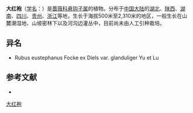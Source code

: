 {{Speciesbox
| name = 大红袍
| status = 
| status_system = 
| image =
| genus = Rubus
| species = eustephanus
| authority = Focke ex Diels
| subdivision_ranks =[[变种|变种]]
| subdivision =
* 大红袍 ''R. e.'' var. ''eustephanus''
* [[腺毛大红袍|腺毛大红袍]] ''R. e.'' var. ''glanduliger''
}}

'''大红袍'''（[[学名|学名]]：{{lang|la|''Rubus eustephanus''}}）是[[蔷薇科|蔷薇科]][[悬钩子属|悬钩子属]]的植物。分布于[[中国大陆|中国大陆]]的[[湖北|湖北]]、[[陕西|陕西]]、[[湖南|湖南]]、[[四川|四川]]、[[贵州|贵州]]、[[浙江|浙江]]等地，生长于海拔500米至2,310米的地区，一般生长在山麓潮湿地、山坡密林下以及河沟边灌丛中，目前尚未由人工引种栽培。

== 异名 ==
* Rubus eustephanus Focke ex Diels var. glanduliger Yu et Lu

== 参考文献 ==
<div class="references-small">
* {{cite web| url =http://www.bioinfo.cn/db05/KmzwSpecies.php?action=view&id=19424| title =大红袍（原变种）| work =《中国高等植物数据库全库》| publisher =中国科学院微生物研究所| author =昆明植物研究所| accessdate =2009-02-25| deadurl =yes| archiveurl =https://web.archive.org/web/20160305015301/http://www.bioinfo.cn/db05/KmzwSpecies.php?action=view&id=19424| archivedate =2016-03-05}}
</div>

[[Category:悬钩子属|大红袍]]


{{植物小作品}}
